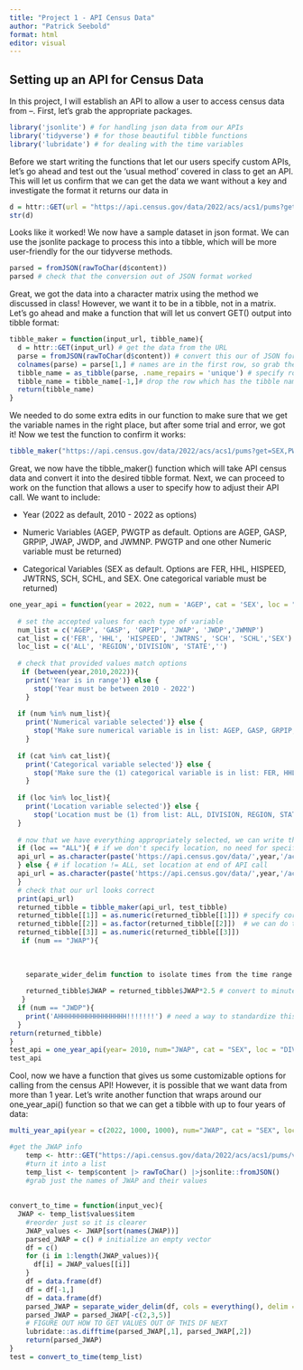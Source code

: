 ```yaml
---
title: "Project 1 - API Census Data"
author: "Patrick Seebold"
format: html
editor: visual
---
```


## Setting up an API for Census Data

In this project, I will establish an API to allow a user to access census data from –. First, let's grab the appropriate packages.

```r
library('jsonlite') # for handling json data from our APIs
library('tidyverse') # for those beautiful tibble functions
library('lubridate') # for dealing with the time variables
```

Before we start writing the functions that let our users specify custom APIs, let's go ahead and test out the 'usual method' covered in class to get an API. This will let us confirm that we can get the data we want without a key and investigate the format it returns our data in

```r
d = httr::GET(url = "https://api.census.gov/data/2022/acs/acs1/pums?get=SEX,PWGTP,MAR&SCHL=24")
str(d)
```

Looks like it worked! We now have a sample dataset in json format. We can use the jsonlite package to process this into a tibble, which will be more user-friendly for the our tidyverse methods.

```r
parsed = fromJSON(rawToChar(d$content))
parsed # check that the conversion out of JSON format worked
```

Great, we got the data into a character matrix using the method we discussed in class! However, we want it to be in a tibble, not in a matrix. Let's go ahead and make a function that will let us convert GET() output into tibble format:

```r
tibble_maker = function(input_url, tibble_name){
  d = httr::GET(input_url) # get the data from the URL
  parse = fromJSON(rawToChar(d$content)) # convert this our of JSON format
  colnames(parse) = parse[1,] # names are in the first row, so grab these
  tibble_name = as_tibble(parse, .name_repairs = 'unique') # specify rownames are in matrix
  tibble_name = tibble_name[-1,]# drop the row which has the tibble names in it
  return(tibble_name)
}

```

We needed to do some extra edits in our function to make sure that we get the variable names in the right place, but after some trial and error, we got it! Now we test the function to confirm it works:

```r
tibble_maker("https://api.census.gov/data/2022/acs/acs1/pums?get=SEX,PWGTP,MAR&SCHL=24", test_tibble)
```

Great, we now have the tibble_maker() function which will take API census data and convert it into the desired tibble format. Next, we can proceed to work on the function that allows a user to specify how to adjust their API call. We want to include:

-   Year (2022 as default, 2010 - 2022 as options)

-   Numeric Variables (AGEP, PWGTP as default. Options are AGEP, GASP, GRPIP, JWAP, JWDP, and JWMNP. PWGTP and one other Numeric variable must be returned)

-   Categorical Variables (SEX as default. Options are FER, HHL, HISPEED, JWTRNS, SCH, SCHL, and SEX. One categorical variable must be returned)

```r
one_year_api = function(year = 2022, num = 'AGEP', cat = 'SEX', loc = "ALL"){
  
  # set the accepted values for each type of variable
  num_list = c('AGEP', 'GASP', 'GRPIP', 'JWAP', 'JWDP','JWMNP') 
  cat_list = c('FER', 'HHL', 'HISPEED', 'JWTRNS', 'SCH', 'SCHL','SEX')
  loc_list = c('ALL', 'REGION','DIVISION', 'STATE','')
 
  # check that provided values match options
   if (between(year,2010,2022)){
    print('Year is in range')} else {
      stop('Year must be between 2010 - 2022')
    }
  
  if (num %in% num_list){
    print('Numerical variable selected')} else {
      stop('Make sure numerical variable is in list: AGEP, GASP, GRPIP, JWAP, JWDP, JWMNP')
    }
  
  if (cat %in% cat_list){
    print('Categorical variable selected')} else {
      stop('Make sure the (1) categorical variable is in list: FER, HHL, HISPEED, JWAP, JWDP, JWTRNS, SCH, SCHL,SEX')
    }
  
  if (loc %in% loc_list){
    print('Location variable selected')} else {
      stop('Location must be (1) from list: ALL, DIVISION, REGION, STATE')
  }
  
  # now that we have everything appropriately selected, we can write the API call
  if (loc == "ALL"){ # if we don't specify location, no need for specifying where
  api_url = as.character(paste('https://api.census.gov/data/',year,'/acs/acs1/pums?get=',num,',',cat,',PWGTP', sep=''))
  } else { # if location != ALL, set location at end of API call
  api_url = as.character(paste('https://api.census.gov/data/',year,'/acs/acs1/pums?get=',num,',',cat,',PWGTP','&for=',tolower(loc), sep=''))
  }
  # check that our url looks correct
  print(api_url)
  returned_tibble = tibble_maker(api_url, test_tibble)
  returned_tibble[[1]] = as.numeric(returned_tibble[[1]]) # specify correct variable type by column;
  returned_tibble[[2]] = as.factor(returned_tibble[[2]])  # we can do this by indexing since we know
  returned_tibble[[3]] = as.numeric(returned_tibble[[3]])
   if (num == "JWAP"){
     
     
     
    separate_wider_delim function to isolate times from the time range string, and then a combination of dplyr's mutate, lubridate's parse_hm and a basic arithmetic calculation to find the midpoin
    
    returned_tibble$JWAP = returned_tibble$JWAP*2.5 # convert to minutes since midnight, aligned with midpoint of each interval. 0 is not effected.
   }
  if (num == "JWDP"){
    print('AHHHHHHHHHHHHHHHHH!!!!!!!') # need a way to standardize this
  }
return(returned_tibble)
}
test_api = one_year_api(year= 2010, num="JWAP", cat = "SEX", loc = "DIVISION")
test_api
```

Cool, now we have a function that gives us some customizable options for calling from the census API! However, it is possible that we want data from more than 1 year. Let's write another function that wraps around our one_year_api() function so that we can get a tibble with up to four years of data:

```r
multi_year_api(year = c(2022, 1000, 1000), num="JWAP", cat = "SEX", loc = "DIVISION")

```

```r
#get the JWAP info
    temp <- httr::GET("https://api.census.gov/data/2022/acs/acs1/pums/variables/JWAP.json")
    #turn it into a list
    temp_list <- temp$content |> rawToChar() |>jsonlite::fromJSON()
    #grab just the names of JWAP and their values
    
    
convert_to_time = function(input_vec){
  JWAP <- temp_list$values$item
    #reorder just so it is clearer
    JWAP_values <- JWAP[sort(names(JWAP))]
    parsed_JWAP = c() # initialize an empty vector
    df = c()
    for (i in 1:length(JWAP_values)){
      df[i] = JWAP_values[[i]]
    }
    df = data.frame(df)
    df = df[-1,]
    df = data.frame(df)
    parsed_JWAP = separate_wider_delim(df, cols = everything(), delim = " ", names_sep = "")
    parsed_JWAP = parsed_JWAP[-c(2,3,5)]
    # FIGURE OUT HOW TO GET VALUES OUT OF THIS DF NEXT
    lubridate::as.difftime(parsed_JWAP[,1], parsed_JWAP[,2])
    return(parsed_JWAP)
}
test = convert_to_time(temp_list)
```
